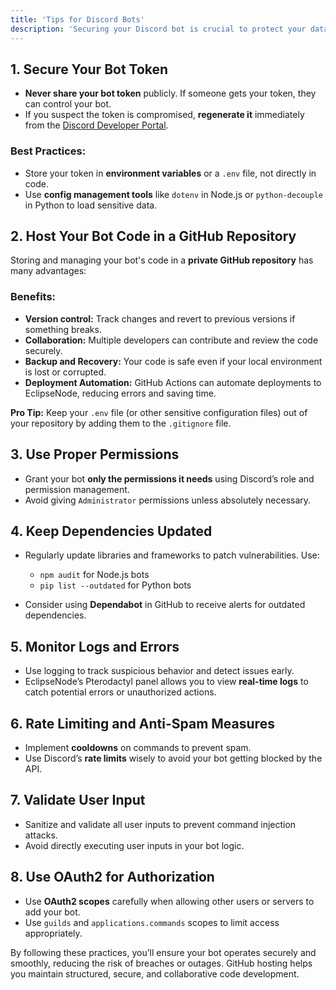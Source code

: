 ```yaml
---
title: 'Tips for Discord Bots'
description: 'Securing your Discord bot is crucial to protect your data, bot token, and the servers it operates on. Here are some key security practices'
---
```


## 1. **Secure Your Bot Token**
- **Never share your bot token** publicly. If someone gets your token, they can control your bot.
- If you suspect the token is compromised, **regenerate it** immediately from the [Discord Developer Portal](https://discord.com/developers/applications).

### Best Practices:
- Store your token in **environment variables** or a `.env` file, not directly in code.
- Use **config management tools** like `dotenv` in Node.js or `python-decouple` in Python to load sensitive data.

## 2. **Host Your Bot Code in a GitHub Repository**
Storing and managing your bot's code in a **private GitHub repository** has many advantages:

### Benefits:
- **Version control:** Track changes and revert to previous versions if something breaks.
- **Collaboration:** Multiple developers can contribute and review the code securely.
- **Backup and Recovery:** Your code is safe even if your local environment is lost or corrupted.
- **Deployment Automation:** GitHub Actions can automate deployments to EclipseNode, reducing errors and saving time.

**Pro Tip:** Keep your `.env` file (or other sensitive configuration files) out of your repository by adding them to the `.gitignore` file.


## 3. **Use Proper Permissions**
- Grant your bot **only the permissions it needs** using Discord’s role and permission management.
- Avoid giving `Administrator` permissions unless absolutely necessary.


## 4. **Keep Dependencies Updated**
- Regularly update libraries and frameworks to patch vulnerabilities. Use:
  - `npm audit` for Node.js bots
  - `pip list --outdated` for Python bots

- Consider using **Dependabot** in GitHub to receive alerts for outdated dependencies.


## 5. **Monitor Logs and Errors**
- Use logging to track suspicious behavior and detect issues early.
- EclipseNode’s Pterodactyl panel allows you to view **real-time logs** to catch potential errors or unauthorized actions.


## 6. **Rate Limiting and Anti-Spam Measures**
- Implement **cooldowns** on commands to prevent spam.
- Use Discord’s **rate limits** wisely to avoid your bot getting blocked by the API.


## 7. **Validate User Input**
- Sanitize and validate all user inputs to prevent command injection attacks.
- Avoid directly executing user inputs in your bot logic.


## 8. **Use OAuth2 for Authorization**
- Use **OAuth2 scopes** carefully when allowing other users or servers to add your bot.
- Use `guilds` and `applications.commands` scopes to limit access appropriately.

By following these practices, you’ll ensure your bot operates securely and smoothly, reducing the risk of breaches or outages. GitHub hosting helps you maintain structured, secure, and collaborative code development.